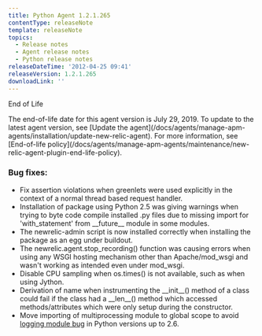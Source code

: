 ```yaml
---
title: Python Agent 1.2.1.265
contentType: releaseNote
template: releaseNote
topics:
  - Release notes
  - Agent release notes
  - Python release notes
releaseDateTime: '2012-04-25 09:41'
releaseVersion: 1.2.1.265
downloadLink: ''
---
```


End of Life

<Callout variant="important">
  The end-of-life date for this agent version is July 29, 2019. To update to the latest agent version, see [Update the agent](/docs/agents/manage-apm-agents/installation/update-new-relic-agent). For more information, see [End-of-life policy](/docs/agents/manage-apm-agents/maintenance/new-relic-agent-plugin-end-life-policy).
</Callout>

### Bug fixes:

* Fix assertion violations when greenlets were used explicitly in the context of a normal thread based request handler.
* Installation of package using Python 2.5 was giving warnings when trying to byte code compile installed .py files due to missing import for 'with_statement' from \_\_future\_\_ module in some modules.
* The newrelic-admin script is now installed correctly when installing the package as an egg under buildout.
* The newrelic.agent.stop_recording() function was causing errors when using any WSGI hosting mechanism other than Apache/mod_wsgi and wasn't working as intended even under mod_wsgi.
* Disable CPU sampling when os.times() is not available, such as when using Jython.
* Derivation of name when instrumenting the \_\_init\_\_() method of a class could fail if the class had a \_\_len\_\_() method which accessed methods/attributes which were only setup during the constructor.
* Move importing of multiprocessing module to global scope to avoid [logging module bug](http://bugs.python.org/issue8200) in Python versions up to 2.6.
